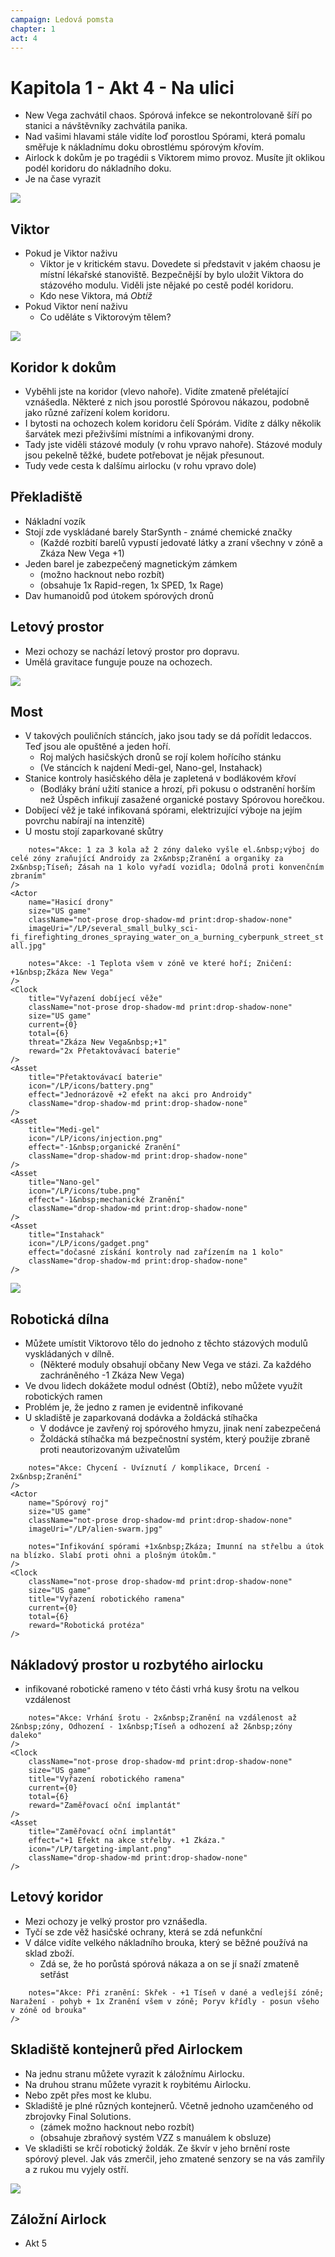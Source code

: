 ```yaml
---
campaign: Ledová pomsta
chapter: 1
act: 4
---
```


<Player url="https://youtu.be/1gNjZSWP4Cw?t=46" controls height={100} />

# Kapitola 1 - Akt 4 - Na ulici

-   New Vega zachvátil chaos. Spórová infekce se nekontrolovaně šíří po stanici a návštěvníky zachvátila panika.
-   Nad vašimi hlavami stále vidíte loď porostlou Spórami, která pomalu směřuje k nákladnímu doku obrostlému spórovým křovím.
-   Airlock k dokům je po tragédii s Viktorem mimo provoz. Musíte jít oklikou podél koridoru do nákladního doku.
-   Je na čase vyrazit

![](/LP/ScrattCZ_sci-fi_engineer_in_engineers_uniform_with_a_beard_and__d280e504-42d6-4a48-8fd0-6d5919feea53.png)

## Viktor

-   Pokud je Viktor naživu
    -   Viktor je v kritickém stavu. Dovedete si představit v jakém chaosu je místní lékařské stanoviště. Bezpečnější by bylo uložit Viktora do stázového modulu. Viděli jste nějaké po cestě podél koridoru.
    -   Kdo nese Viktora, má _Obtíž_
-   Pokud Viktor není naživu
    -   Co uděláte s Viktorovým tělem?

![](/LP/maps/New_Vega_Freeway.jpg)

## Koridor k dokům

-   Vyběhli jste na koridor (vlevo nahoře). Vidíte zmateně přelétající vznášedla. Některé z nich jsou porostlé Spórovou nákazou, podobně jako různé zařízení kolem koridoru.
-   I bytosti na ochozech kolem koridoru čelí Spórám. Vidíte z dálky několik šarvátek mezi přeživšími místními a infikovanými drony.
-   Tady jste viděli stázové moduly (v rohu vpravo nahoře). Stázové moduly jsou pekelně těžké, budete potřebovat je nějak přesunout.
-   Tudy vede cesta k dalšímu airlocku (v rohu vpravo dole)

<List>
    <Clock
        className="not-prose drop-shadow-md print:drop-shadow-none"
        size="US game"
        title="Viktor v kritickém stavu"
        current={0}
        total={6}
        threat="Viktor podlehnul svým zraněním"
        reward="Viktor je stabilizovaný"
    />
    <Clock
        className="not-prose drop-shadow-md print:drop-shadow-none"
        size="US game"
        title="Zkáza New Vega"
        current={0}
        total={4}
        threat="New Vega bylo pohlceno Spórami"
        reward="Titul: Hrdina New Vega"
    />
</List>

## Překladiště

-   Nákladní vozík
-   Stojí zde vyskládané barely StarSynth - známé chemické značky
    -   (Každé rozbití barelů vypustí jedovaté látky a zraní všechny v zóně a Zkáza New Vega +1)
-   Jeden barel je zabezpečený magnetickým zámkem
    -   (možno hacknout nebo rozbít)
    -   (obsahuje 1x Rapid-regen, 1x SPED, 1x Rage)
-   Dav humanoidů pod útokem spórových dronů

<List>
    <Actor
        name="Spórové sirény"
        size="US game"
        className="not-prose drop-shadow-md print:drop-shadow-none"
        imageUri="/LP/ScrattCZ_several_screaming_slender_6_feet_tall_feminine-looking_70707d8f-a4ff-474f-974a-608f4d82b3c9.png"
        occupation="Infikovaní obyvatelé vodního světa"
        notes="Akce: Nervy drásající křik - zóna: +1 Tíseň, Hryznutí - Zranění"
        toughness={6}
        threat="Zkáza New Vega +1"
        reward="Medigel"
    />
    <Asset
        title="Rapid-regen"
        icon="/LP/icons/syringe-2.png"
        effect="Vyléčí instantně všechna organická zranění. Tkáň může zmutovat (+1&nbsp;zkáza)"
        className="drop-shadow-md print:drop-shadow-none"
    />
    <Asset
        title="SPED"
        icon="/LP/icons/nose-spray.png"
        effect="+1 pohyb, znásobí doskokovou vzdálenost na 3 kola"
        className="drop-shadow-md print:drop-shadow-none"
    />
    <Asset
        title="Rage"
        icon="/LP/icons/syringe.png"
        effect="+1 efekt na akce síly a útoku na blízko na 3 kola"
        className="drop-shadow-md print:drop-shadow-none"
    />
    <Asset
        title="Medi-gel"
        icon="/LP/icons/injection.png"
        effect="-1&nbsp;organické Zranění"
        className="drop-shadow-md print:drop-shadow-none"
    />
</List>

## Letový prostor

-   Mezi ochozy se nachází letový prostor pro dopravu.
-   Umělá gravitace funguje pouze na ochozech.

![](/LP/ScrattCZ_huge_flying_alien_with_electric_tentacles_and_weeds_gr_3507de64-ba9e-4db4-a383-a7d4e892dd34.png)

## Most

-   V takových pouličních stáncích, jako jsou tady se dá pořídit ledaccos. Teď jsou ale opuštěné a jeden hoří.
    -   Roj malých hasičských dronů se rojí kolem hořícího stánku
    -   (Ve stáncích k najdení Medi-gel, Nano-gel, Instahack)
-   Stanice kontroly hasičského děla je zapletená v bodlákovém křoví
    -   (Bodláky brání užití stanice a hrozí, při pokusu o odstranění horším než Úspěch infikují zasažené organické postavy Spórovou horečkou.
-   Dobíjecí věž je také infikovaná spórami, elektrizující výboje na jejím povrchu nabírají na intenzitě)
-   U mostu stojí zaparkované skůtry

<List>
    <Effect
        icon="thermometerHot"
        title="Spórová horečka"
        effect="+1 Teplota každé kolo, dokud se nevyléčí"
        className="drop-shadow-md print:drop-shadow-none"
    />
    <Actor
        size="US game"
        className="not-prose drop-shadow-md print:drop-shadow-none"
        imageUri="/LP/sci-fi_electric_tesla_tower_spiky_cannon_charging_with_lightning_in_the_middle_of_space_station_corridor.jpg"
        name="Infikovaná dobíjecí věž"

        notes="Akce: 1 za 3 kola až 2 zóny daleko vyšle el.&nbsp;výboj do celé zóny zraňující Androidy za 2x&nbsp;Zranění a organiky za 2x&nbsp;Tíseň; Zásah na 1 kolo vyřadí vozidla; Odolná proti konvenčním zbraním"
    />
    <Actor
        name="Hasicí drony"
        size="US game"
        className="not-prose drop-shadow-md print:drop-shadow-none"
        imageUri="/LP/several_small_bulky_sci-fi_firefighting_drones_spraying_water_on_a_burning_cyberpunk_street_stall.jpg"

        notes="Akce: -1 Teplota všem v zóně ve které hoří; Zničení: +1&nbsp;Zkáza New Vega"
    />
    <Clock
        title="Vyřazení dobíjecí věže"
        className="not-prose drop-shadow-md print:drop-shadow-none"
        size="US game"
        current={0}
        total={6}
        threat="Zkáza New Vega&nbsp;+1"
        reward="2x Přetaktovávací baterie"
    />
    <Asset
        title="Přetaktovávací baterie"
        icon="/LP/icons/battery.png"
        effect="Jednorázově +2 efekt na akci pro Androidy"
        className="drop-shadow-md print:drop-shadow-none"
    />
    <Asset
        title="Medi-gel"
        icon="/LP/icons/injection.png"
        effect="-1&nbsp;organické Zranění"
        className="drop-shadow-md print:drop-shadow-none"
    />
    <Asset
        title="Nano-gel"
        icon="/LP/icons/tube.png"
        effect="-1&nbsp;mechanické Zranění"
        className="drop-shadow-md print:drop-shadow-none"
    />
    <Asset
        title="Instahack"
        icon="/LP/icons/gadget.png"
        effect="dočasné získání kontroly nad zařízením na 1 kolo"
        className="drop-shadow-md print:drop-shadow-none"
    />

</List>

![](/LP/ScrattCZ_long_sci-fi_box_with_a_male_bearded_engineers_body_lyi_d48bea17-95bf-4c62-9f86-d8262d20c340.png)

## Robotická dílna

-   Můžete umístit Viktorovo tělo do jednoho z těchto stázových modulů vyskládaných v dílně.
    -   (Některé moduly obsahují občany New Vega ve stázi. Za každého zachráněného -1&nbsp;Zkáza New Vega)
-   Ve dvou lidech dokážete modul odnést (Obtíž), nebo můžete využít robotických ramen
-   Problém je, že jedno z ramen je evidentně infikované
-   U skladiště je zaparkovaná dodávka a žoldácká stíhačka
    -   V dodávce je zavřený roj spórového hmyzu, jinak není zabezpečená
    -   Žoldácká stíhačka má bezpečnostní systém, který použije zbraně proti neautorizovaným uživatelům

<List>
    <Actor
        name="Infikované robotické rameno"
        size="US game"
        className="not-prose drop-shadow-md print:drop-shadow-none"
        imageUri="/LP/ScrattCZ_sci-fi_industrial_floor-mounted_robotic_arm_with_clamp_59d24f3a-44d0-4133-8141-09fc23307af6.png"

        notes="Akce: Chycení - Uvíznutí / komplikace, Drcení - 2x&nbsp;Zranění"
    />
    <Actor
        name="Spórový roj"
        size="US game"
        className="not-prose drop-shadow-md print:drop-shadow-none"
        imageUri="/LP/alien-swarm.jpg"

        notes="Infikování spórami +1x&nbsp;Zkáza; Imunní na střelbu a útok na blízko. Slabí proti ohni a plošným útokům."
    />
    <Clock
        className="not-prose drop-shadow-md print:drop-shadow-none"
        size="US game"
        title="Vyřazení robotického ramena"
        current={0}
        total={6}
        reward="Robotická protéza"
    />

</List>

## Nákladový prostor u rozbytého airlocku

-   infikované robotické rameno v této části vrhá kusy šrotu na velkou vzdálenost

<List>
    <Actor
        name="Infikované robotické rameno"
        size="US game"
        className="not-prose drop-shadow-md print:drop-shadow-none"
        imageUri="/LP/ScrattCZ_sci-fi_industrial_floor-mounted_robotic_arm_with_clamp_59d24f3a-44d0-4133-8141-09fc23307af6.png"

        notes="Akce: Vrhání šrotu - 2x&nbsp;Zranění na vzdálenost až 2&nbsp;zóny, Odhození - 1x&nbsp;Tíseň a odhození až 2&nbsp;zóny daleko"
    />
    <Clock
        className="not-prose drop-shadow-md print:drop-shadow-none"
        size="US game"
        title="Vyřazení robotického ramena"
        current={0}
        total={6}
        reward="Zaměřovací oční implantát"
    />
    <Asset
        title="Zaměřovací oční implantát"
        effect="+1 Efekt na akce střelby. +1 Zkáza."
        icon="/LP/targeting-implant.png"
        className="drop-shadow-md print:drop-shadow-none"
    />

</List>

## Letový koridor

-   Mezi ochozy je velký prostor pro vznášedla.
-   Tyčí se zde věž hasičské ochrany, která se zdá nefunkční
-   V dálce vidíte velkého nákladního brouka, který se běžné používá na sklad zboží.
    -   Zdá se, že ho porůstá spórová nákaza a on se jí snaží zmateně setřást

<List>
    <Actor
        name="Zmatený nákladní brouk"
        size="US game"
        className="not-prose drop-shadow-md print:drop-shadow-none"
        imageUri="/LP/ScrattCZ_huge_flying_alien_with_electric_tentacles_and_weeds_gr_3507de64-ba9e-4db4-a383-a7d4e892dd34.png"

        notes="Akce: Při zranění: Skřek - +1 Tíseň v dané a vedlejší zóně; Naražení - pohyb + 1x Zranění všem v zóně; Poryv křídly - posun všeho v zóně od brouka"
    />

</List>

## Skladiště kontejnerů před Airlockem

-   Na jednu stranu můžete vyrazit k záložnímu Airlocku.
-   Na druhou stranu můžete vyrazit k roybitému Airlocku.
-   Nebo zpět přes most ke klubu.
-   Skladiště je plné různých kontejnerů. Včetně jednoho uzamčeného od zbrojovky Final Solutions.
    -   (zámek možno hacknout nebo rozbít)
    -   (obsahuje zbraňový systém VZZ s manuálem k obsluze)
-   Ve skladišti se krčí robotický žoldák. Ze škvír v jeho brnění roste spórový plevel. Jak vás zmerčil, jeho zmatené senzory se na vás zamřily a z rukou mu vyjely ostří.

<List>
    <Actor
        name="Infikovaný robo-žoldák"
        size="US game"
        className="not-prose drop-shadow-md print:drop-shadow-none"
        imageUri="/LP/ScrattCZ_futuristic_killer_military_robot_with_leaves_flowers_a_eb1a5d76-ca30-4811-a6d8-6fa94a15d1af.png"
        imagePosition="center 30%"
        notes="Akce: Plamenomet - 1x&nbsp;Zranění, +1&nbsp;Teplota, Zóna hoří (+1 Teplota všem v zóně na začátku tahu), Smršť ostří 2x/1x&nbsp;Zranění. Odolný proti střelbě a konvenčním zbraním na blízko."
    />
    <Clock
        className="not-prose drop-shadow-md print:drop-shadow-none"
        size="US game"
        title="Vyřazení robo-žoldáka"
        current={0}
        total={8}
        threat="Zkáza New Vega&nbsp;+1"
        reward="1x Přetaktovávací baterie, 1x&nbsp;Plamenometná paže"
    />
    <Asset
        icon="/LP/icons/flamethrower-arm.jpg"
        title="Plamenometná paže"
        effect="1x&nbsp;Zranění, Zapálení zóny. +1&nbsp;Zkáza při instalaci (+1&nbsp;Teplota při použití, +2&nbsp;Zranění při odinstalaci)"
        imagePosition
        className="drop-shadow-md print:drop-shadow-none"
    />
    <Asset
        title="Přetaktovávací baterie"
        icon="/LP/icons/battery.png"
        effect="Jednorázově +2 efekt na akci pro Androidy"
        className="drop-shadow-md print:drop-shadow-none"
    />
    <Asset
        title="VZZ"
        icon="/LP/icons/bfg.png"
        effect="Obrovská zbraň: 1 kolo absorbuje veškeré teplo ze zóny, v příštím kole přinese zkázu."
        className="drop-shadow-md print:drop-shadow-none"
    />

</List>

![](/LP/ScrattCZ_sci-fi_mercenaries_and_civilians_evacuating_a_casino_s_d0e45988-8940-4d77-b448-d0dcc36de800.png)

## Záložní Airlock

-   Akt 5
